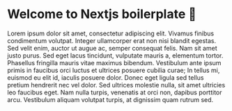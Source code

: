 
<Meta title="1. Documentations/1 - Introduction" />

# Welcome to Nextjs boilerplate 👋

Lorem ipsum dolor sit amet, consectetur adipiscing elit. Vivamus finibus condimentum volutpat. Integer ullamcorper erat non nisi blandit egestas. Sed velit enim, auctor ut augue ac, semper consequat felis. Nam sit amet justo purus. Sed eget lacus tincidunt, vulputate mauris a, elementum tortor. Phasellus fringilla mauris vitae maximus bibendum. Vestibulum ante ipsum primis in faucibus orci luctus et ultrices posuere cubilia curae; In tellus mi, euismod eu elit id, iaculis posuere dolor. Donec eget ligula sed tellus pretium hendrerit nec vel dolor. Sed ultrices molestie nulla, sit amet ultricies leo faucibus eget. Nam nulla turpis, venenatis at orci non, dapibus porttitor arcu. Vestibulum aliquam volutpat turpis, at dignissim quam rutrum sed.
